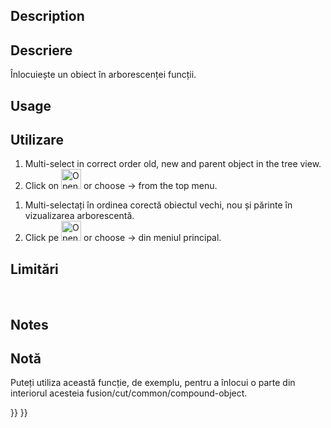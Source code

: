 <languages/>

<div lang="en" dir="ltr" class="mw-content-ltr">
{{Docnav
|
|[[OpenSCAD_RemoveSubtree|Remove Subtree]]
|[[OpenSCAD_Workbench|OpenSCAD]]
|IconL=
|IconR=OpenSCAD_RemoveSubtree.svg
|IconC=Workbench_OpenSCAD.svg
}}
</div>

<div class="mw-translate-fuzzy">
{{GuiCommand|Name=OpenSCAD ReplaceObject‏‎ |MenuLocation=OpenSCAD → ReplaceObject‏‎||Workbenches=[[OpenSCAD Workbench|OpenSCAD]]|Shortcut=none|SeeAlso=---}}
</div>

<div lang="en" dir="ltr" class="mw-content-ltr">
==Description==
</div> 

<div class="mw-translate-fuzzy">
==Descriere==
Înlocuiește un obiect în arborescenței funcții.
</div>

<div lang="en" dir="ltr" class="mw-content-ltr">
==Usage==
</div> 

<div class="mw-translate-fuzzy">
==Utilizare==
#Multi-select in correct order old, new and parent object in the tree view.
#Click on [[Image:OpenSCAD_ReplaceObject.png|32px]] or choose {{KEY| OpenSCAD}}  →  {{KEY|[[Image:OpenSCAD_ReplaceObject.png|32px]] Replace Object}}  from the top menu.

# Multi-selectați în ordinea corectă obiectul vechi, nou și părinte în vizualizarea arborescentă.
#Click pe [[Image:OpenSCAD_ReplaceObject.png|32px]] or choose {{KEY| OpenSCAD}}  →  {{KEY|[[Image:OpenSCAD_ReplaceObject.png|32px]] Replace Object}}  din meniul principal.
</div>

<span id="Limitations"></span>
<div class="mw-translate-fuzzy">
==Limitări==
<br />
</div>


<div lang="en" dir="ltr" class="mw-content-ltr">
==Notes==
</div> 

<div class="mw-translate-fuzzy">
==Notă==
Puteți utiliza această funcție, de exemplu, pentru a înlocui o parte din interiorul acesteia fusion/cut/common/compound-object.
<br />
</div>


<div lang="en" dir="ltr" class="mw-content-ltr">
{{Docnav
|
|[[OpenSCAD_RemoveSubtree|Remove Subtree]]
|[[OpenSCAD_Workbench|OpenSCAD]]
|IconL=
|IconR=OpenSCAD_RemoveSubtree.svg
|IconC=Workbench_OpenSCAD.svg
}}
</div>

{{OpenSCAD_Tools_navi{{#translation:}}}}
{{Userdocnavi{{#translation:}}}}